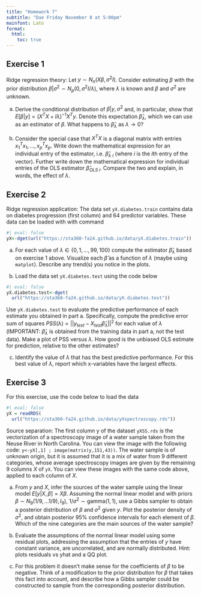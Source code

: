 ```yaml
---
title: "Homework 7"
subtitle: "Due Friday November 8 at 5:00pm"
mainfont: Lato
format: 
  html:
    toc: true
---
```


## Exercise 1

Ridge regression theory: Let $y \sim N_n(X \beta, \sigma^2 I)$. Consider estimating $\beta$ with the prior distribution $\beta | \sigma^2 \sim N_p(0, \sigma^2 I / \lambda)$, where $\lambda$ is known and $\beta$ and $\sigma^2$ are unknown.

a. Derive the conditional distribution of $\beta | y, \sigma^2$ and, in particular, show that $E[\beta | y] = (X^TX + I \lambda)^{-1} X^Ty$. Denote this expectation $\hat{\beta}_\lambda$, which we can use as an estimator of $\beta$. What happens to $\hat{\beta}_\lambda$ as $\lambda \rightarrow 0$?

b. Consider the special case that $X^TX$ is a diagonal matrix with entries $x_1^T x_1, \ldots, x_p^T x_p$. Write down the mathematical expression for an individual entry of the estimator, i.e. $\hat{\beta}_{\lambda~i}$ (where $i$ is the $i$th entry of the vector). 
Further write down the mathematical expression for individual entries of the OLS estimator $\hat{\beta}_{OLS~i}$.
Compare the two and explain, in words, the effect of $\lambda$. 

## Exercise 2

Ridge regression application: The data set `yX.diabetes.train` contains data on diabetes progression (first column) and 64 predictor variables. These data can be loaded with with command

```r
#| eval: false
yX<-dget(url("https://sta360-fa24.github.io/data/yX.diabetes.train"))
```

a. For each value of $\lambda \in \{0, 1,  \ldots, 99, 100 \}$ compute the estimator $\hat{\beta}_{\lambda}$ based on exercise 1 above. Visualize each $\hat{\beta}$ as a function of $\lambda$ (maybe using `matplot`). Describe any trend(s) you notice in the plots.

b. Load the data set `yX.diabetes.test` using the code below

```r
#| eval: false
yX.diabetes.test<-dget(
  url("https://sta360-fa24.github.io/data/yX.diabetes.test"))
```

Use `yX.diabetes.test` to evaluate the predictive performance of each estimate you obtained in part a. Specifically, compute the predictive error sum of squares $PSS(\lambda) = ||y_{test} - X_{test} \hat{\beta}_{\lambda}||^2$ for each value of $\lambda$ (IMPORTANT: $\hat{\beta}_{\lambda}$ is obtained from the training data in part a, not the test data). Make a plot of PSS versus $\lambda$. How good is the unbiased OLS estimate for prediction, relative to the other estimates?

c. Identify the value of $\lambda$ that has the best predictive performance. For this best value of $\lambda$, report which x-variables have the largest effects.

## Exercise 3

For this exercise, use the code below to load the data

```r
#| eval: false
yX = readRDS(
  url("https://sta360-fa24.github.io/data/yXspectroscopy.rds"))
```


Source separation: The first column y of the dataset `yXSS.rds` is the vectorization of a spectroscopy image of a water sample taken from the Neuse River in North Carolina. You can view the image with the following code: `y<-yX[,1] ; image(matrix(y,151,43))`. The water sample is of unknown origin, but it is assumed that it is a mix of water from 9 different categories, whose average spectroscopy images are given by the remaining 9 columns $X$ of `yX`. You can view these images with the same code above, applied to each column of $X$.

a. From $y$ and $X$, infer the sources of the water sample using the linear model $E[y|X, \beta] = X\beta$. Assuming the normal linear model and with priors $\beta \sim N_9(1/9, \ldots 1/9), I_9)$, $1/\sigma^2 \sim \text{gamma}(1, 1)$, use a Gibbs sampler to obtain a posterior distribution of $\beta$ and $\sigma^2$ given $y$. Plot the posterior density of $\sigma^2$, and obtain posterior 95% confidence intervals for each element of $\beta$. Which of the nine categories are the main sources of the water sample?

c. Evaluate the assumptions of the normal linear model using some residual plots, addressing the assumption that the entries of $y$ have constant variance, are uncorrelated, and are normally distributed. Hint: plots residuals vs yhat and a QQ plot.

d. For this problem it doesn't make sense for the coefficients of $\beta$ to be negative. Think of a modification to the prior distribution for $\beta$ that takes this fact into account, and describe how a Gibbs sampler could be constructed to sample from the corresponding posterior distribution.